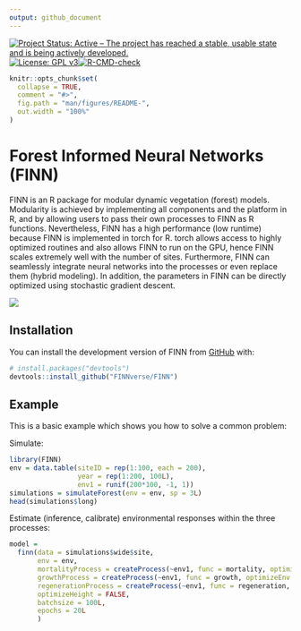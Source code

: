 ```yaml
---
output: github_document
---
```


<!-- badges: start -->
[![Project Status: Active -- The project has reached a stable, usable state and is being actively developed.](http://www.repostatus.org/badges/latest/active.svg)](http://www.repostatus.org/#active) [![License: GPL v3](https://img.shields.io/badge/License-GPL%20v3-blue.svg)](https://www.gnu.org/licenses/gpl-3.0)[![R-CMD-check](https://github.com/FINNverse/FINN/actions/workflows/R-CMD-check.yaml/badge.svg)](https://github.com/FINNverse/FINN/actions/workflows/R-CMD-check.yaml)
<!-- badges: end -->

<!-- README.md is generated from README.Rmd. Please edit that file -->

```r
knitr::opts_chunk$set(
  collapse = TRUE,
  comment = "#>",
  fig.path = "man/figures/README-",
  out.width = "100%"
)
```

# Forest Informed Neural Networks (FINN)
FINN is an R package for modular dynamic vegetation (forest) models. Modularity is achieved by implementing all components and the platform in R, and by allowing users to pass their own processes to FINN as R functions. Nevertheless, FINN has a high performance (low runtime) because FINN is implemented in torch for R. torch allows access to highly optimized routines and also allows FINN to run on the GPU, hence FINN scales extremely well with the number of sites. Furthermore, FINN can seamlessly integrate neural networks into the processes or even replace them (hybrid modeling). In addition, the parameters in FINN can be directly optimized using stochastic gradient descent.



![ ](vignettes/annimated-plots/combined_iterations.gif)




## Installation

You can install the development version of FINN from [GitHub](https://github.com/) with:

``` r
# install.packages("devtools")
devtools::install_github("FINNverse/FINN")
```

## Example

This is a basic example which shows you how to solve a common problem:

Simulate:
```r
library(FINN)
env = data.table(siteID = rep(1:100, each = 200),
                 year = rep(1:200, 100L),
                 env1 = runif(200*100, -1, 1))
simulations = simulateForest(env = env, sp = 3L)
head(simulations$long)
```

Estimate (inference, calibrate) environmental responses within the three processes:

```r
model = 
  finn(data = simulations$wide$site,
       env = env,
       mortalityProcess = createProcess(~env1, func = mortality, optimizeEnv = TRUE, optimizeSpecies = FALSE),
       growthProcess = createProcess(~env1, func = growth, optimizeEnv = TRUE, optimizeSpecies = FALSE),
       regenerationProcess = createProcess(~env1, func = regeneration, optimizeEnv = TRUE, optimizeSpecies = FALSE),
       optimizeHeight = FALSE,
       batchsize = 100L,
       epochs = 20L
       )
```


